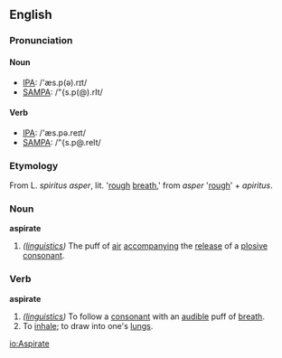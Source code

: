 ==English==
===Pronunciation===
====Noun====
*[[IPA]]: /'æs.p(ə).rɪt/
*[[SAMPA]]: /"{s.p(@).rIt/
====Verb====
*[[IPA]]: /'æs.pə.reɪt/
*[[SAMPA]]: /"{s.p@.reIt/

===Etymology===
From L. ''spiritus asper'', lit. '[[rough]] [[breath]],' from ''asper'' '[[rough]]' + ''apiritus''.

===Noun===
'''aspirate'''
# ''([[linguistics]])'' The puff of [[air]] [[accompany|accompanying]] the [[release]] of a [[plosive consonant]].

===Verb===
'''aspirate'''
# ''([[linguistics]])'' To follow a [[consonant]] with an [[audible]] puff of [[breath]].
# To [[inhale]]; to draw into one's [[lungs]].

[[io:Aspirate]]